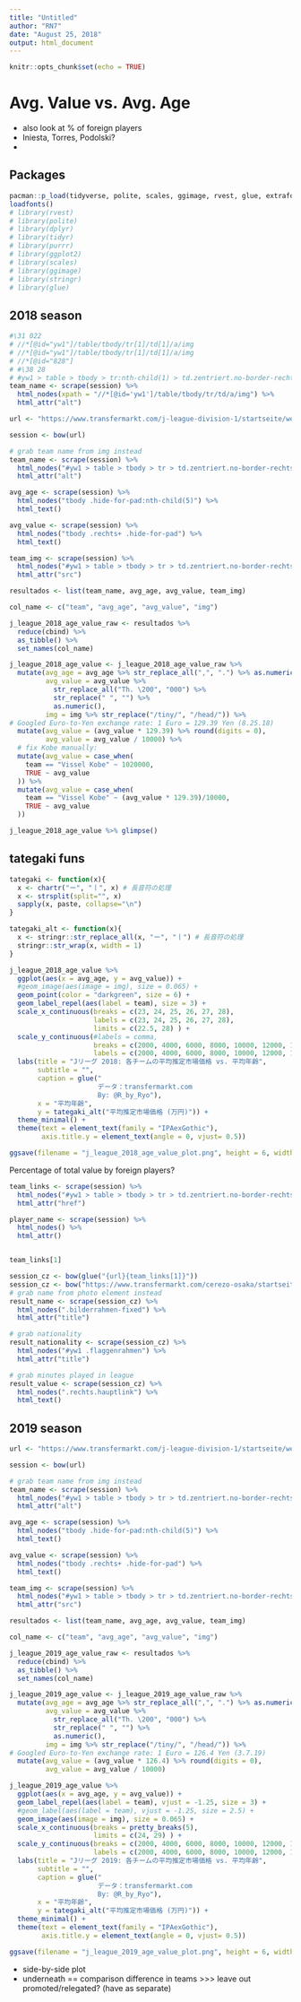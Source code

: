 ```yaml
---
title: "Untitled"
author: "RN7"
date: "August 25, 2018"
output: html_document
---
```


```r
knitr::opts_chunk$set(echo = TRUE)
```

# Avg. Value vs. Avg. Age

- also look at % of foreign players
- Iniesta, Torres, Podolski?
- 


## Packages

```r
pacman::p_load(tidyverse, polite, scales, ggimage, rvest, glue, extrafont, ggrepel)
loadfonts()
# library(rvest)
# library(polite)
# library(dplyr)
# library(tidyr)
# library(purrr)
# library(ggplot2)
# library(scales)
# library(ggimage)
# library(stringr)
# library(glue)
```

## 2018 season

```r
#\31 022
# //*[@id="yw1"]/table/tbody/tr[1]/td[1]/a/img
# //*[@id="yw1"]/table/tbody/tr[1]/td[1]/a/img
# //*[@id="828"]
# #\38 28
# #yw1 > table > tbody > tr:nth-child(1) > td.zentriert.no-border-rechts > a > img
team_name <- scrape(session) %>% 
  html_nodes(xpath = "//*[@id='yw1']/table/tbody/tr/td/a/img") %>% 
  html_attr("alt")
```



```r
url <- "https://www.transfermarkt.com/j-league-division-1/startseite/wettbewerb/JAP1/saison_id/2017"

session <- bow(url)

# grab team name from img instead
team_name <- scrape(session) %>% 
  html_nodes("#yw1 > table > tbody > tr > td.zentriert.no-border-rechts > a > img") %>% 
  html_attr("alt")

avg_age <- scrape(session) %>% 
  html_nodes("tbody .hide-for-pad:nth-child(5)") %>% 
  html_text()

avg_value <- scrape(session) %>% 
  html_nodes("tbody .rechts+ .hide-for-pad") %>% 
  html_text()

team_img <- scrape(session) %>% 
  html_nodes("#yw1 > table > tbody > tr > td.zentriert.no-border-rechts > a > img") %>% 
  html_attr("src")
```



```r
resultados <- list(team_name, avg_age, avg_value, team_img)

col_name <- c("team", "avg_age", "avg_value", "img")

j_league_2018_age_value_raw <- resultados %>% 
  reduce(cbind) %>% 
  as_tibble() %>% 
  set_names(col_name)

j_league_2018_age_value <- j_league_2018_age_value_raw %>% 
  mutate(avg_age = avg_age %>% str_replace_all(",", ".") %>% as.numeric(),
         avg_value = avg_value %>% 
           str_replace_all("Th. \200", "000") %>% 
           str_replace(" ", "") %>% 
           as.numeric(),
         img = img %>% str_replace("/tiny/", "/head/")) %>% 
# Googled Euro-to-Yen exchange rate: 1 Euro = 129.39 Yen (8.25.18)
  mutate(avg_value = (avg_value * 129.39) %>% round(digits = 0),
         avg_value = avg_value / 10000) %>% 
  # fix Kobe manually:
  mutate(avg_value = case_when(
    team == "Vissel Kobe" ~ 1020000,
    TRUE ~ avg_value
  )) %>% 
  mutate(avg_value = case_when(
    team == "Vissel Kobe" ~ (avg_value * 129.39)/10000,
    TRUE ~ avg_value
  ))

j_league_2018_age_value %>% glimpse()
```


## tategaki funs
```r
tategaki <- function(x){
  x <- chartr("ー", "丨", x) # 長音符の処理
  x <- strsplit(split="", x)
  sapply(x, paste, collapse="\n")
}

tategaki_alt <- function(x){
  x <- stringr::str_replace_all(x, "ー", "丨") # 長音符の処理
  stringr::str_wrap(x, width = 1)
}
```



```r
j_league_2018_age_value %>% 
  ggplot(aes(x = avg_age, y = avg_value)) +
  #geom_image(aes(image = img), size = 0.065) +
  geom_point(color = "darkgreen", size = 6) +
  geom_label_repel(aes(label = team), size = 3) +
  scale_x_continuous(breaks = c(23, 24, 25, 26, 27, 28),
                     labels = c(23, 24, 25, 26, 27, 28),
                     limits = c(22.5, 28) ) +
  scale_y_continuous(#labels = comma,
                     breaks = c(2000, 4000, 6000, 8000, 10000, 12000, 14000),
                     labels = c(2000, 4000, 6000, 8000, 10000, 12000, 14000) %>% comma) +
  labs(title = "Jリーグ 2018: 各チームの平均推定市場価格 vs. 平均年齢",
       subtitle = "",
       caption = glue("
                      データ：transfermarkt.com
                      By: @R_by_Ryo"),
       x = "平均年齢",
       y = tategaki_alt("平均推定市場価格 (万円)")) +
  theme_minimal() +
  theme(text = element_text(family = "IPAexGothic"),
        axis.title.y = element_text(angle = 0, vjust= 0.5))

ggsave(filename = "j_league_2018_age_value_plot.png", height = 6, width = 8)
```




Percentage of total value by foreign players?


```r
team_links <- scrape(session) %>% 
  html_nodes("#yw1 > table > tbody > tr > td.zentriert.no-border-rechts > a") %>% 
  html_attr("href")

player_name <- scrape(session) %>% 
  html_nodes() %>% 
  html_attr()


team_links[1]

session_cz <- bow(glue("{url}{team_links[1]}"))
session_cz <- bow("https://www.transfermarkt.com/cerezo-osaka/startseite/verein/1022/saison_id/2017")
# grab name from photo element instead
result_name <- scrape(session_cz) %>% 
  html_nodes(".bilderrahmen-fixed") %>% 
  html_attr("title") 

# grab nationality
result_nationality <- scrape(session_cz) %>% 
  html_nodes("#yw1 .flaggenrahmen") %>% 
  html_attr("title")

# grab minutes played in league
result_value <- scrape(session_cz) %>% 
  html_nodes(".rechts.hauptlink") %>% 
  html_text()


```


## 2019 season


```r
url <- "https://www.transfermarkt.com/j-league-division-1/startseite/wettbewerb/JAP1/saison_id/2018"

session <- bow(url)

# grab team name from img instead
team_name <- scrape(session) %>% 
  html_nodes("#yw1 > table > tbody > tr > td.zentriert.no-border-rechts > a > img") %>% 
  html_attr("alt")

avg_age <- scrape(session) %>% 
  html_nodes("tbody .hide-for-pad:nth-child(5)") %>% 
  html_text()

avg_value <- scrape(session) %>% 
  html_nodes("tbody .rechts+ .hide-for-pad") %>% 
  html_text()

team_img <- scrape(session) %>% 
  html_nodes("#yw1 > table > tbody > tr > td.zentriert.no-border-rechts > a > img") %>% 
  html_attr("src")
```



```r
resultados <- list(team_name, avg_age, avg_value, team_img)

col_name <- c("team", "avg_age", "avg_value", "img")

j_league_2019_age_value_raw <- resultados %>% 
  reduce(cbind) %>% 
  as_tibble() %>% 
  set_names(col_name)

j_league_2019_age_value <- j_league_2019_age_value_raw %>% 
  mutate(avg_age = avg_age %>% str_replace_all(",", ".") %>% as.numeric(),
         avg_value = avg_value %>% 
           str_replace_all("Th. \200", "000") %>% 
           str_replace(" ", "") %>% 
           as.numeric(),
         img = img %>% str_replace("/tiny/", "/head/")) %>% 
# Googled Euro-to-Yen exchange rate: 1 Euro = 126.4 Yen (3.7.19)
  mutate(avg_value = (avg_value * 126.4) %>% round(digits = 0),
         avg_value = avg_value / 10000) 

```

```r
j_league_2019_age_value %>% 
  ggplot(aes(x = avg_age, y = avg_value)) +
  geom_label_repel(aes(label = team), vjust = -1.25, size = 3) +
  #geom_label(aes(label = team), vjust = -1.25, size = 2.5) +
  geom_image(aes(image = img), size = 0.065) +
  scale_x_continuous(breaks = pretty_breaks(5),
                     limits = c(24, 29) ) +
  scale_y_continuous(breaks = c(2000, 4000, 6000, 8000, 10000, 12000, 14000),
                     labels = c(2000, 4000, 6000, 8000, 10000, 12000, 14000) %>% comma) +
  labs(title = "Jリーグ 2019: 各チームの平均推定市場価格 vs. 平均年齢",
       subtitle = "",
       caption = glue("
                      データ：transfermarkt.com
                      By: @R_by_Ryo"),
       x = "平均年齢",
       y = tategaki_alt("平均推定市場価格 (万円)")) +
  theme_minimal() +
  theme(text = element_text(family = "IPAexGothic"),
        axis.title.y = element_text(angle = 0, vjust= 0.5))

ggsave(filename = "j_league_2019_age_value_plot.png", height = 6, width = 8)
```

- side-by-side plot
- underneath == comparison difference in teams >>> leave out promoted/relegated? (have as separate)



